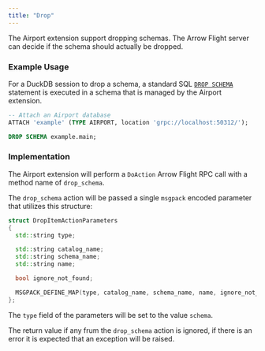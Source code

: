 ```yaml
---
title: "Drop"
---
```


The Airport extension support dropping schemas. The Arrow Flight server can decide if the schema should actually be dropped.

### Example Usage

For a DuckDB session to drop a schema, a standard SQL [`DROP SCHEMA`](https://duckdb.org/docs/stable/sql/statements/drop.html) statement is executed in a schema that is managed by the Airport extension.

```sql
-- Attach an Airport database
ATTACH 'example' (TYPE AIRPORT, location 'grpc://localhost:50312/');

DROP SCHEMA example.main;
```

### Implementation

The Airport extension will perform a `DoAction` Arrow Flight RPC call with a method name of `drop_schema`.

The `drop_schema` action will be passed a single `msgpack` encoded parameter that utilizes this structure:

```c++
struct DropItemActionParameters
{
  std::string type;

  std::string catalog_name;
  std::string schema_name;
  std::string name;

  bool ignore_not_found;

  MSGPACK_DEFINE_MAP(type, catalog_name, schema_name, name, ignore_not_found)
};
```

The `type` field of the parameters will be set to the value `schema`.

The return value if any frum the `drop_schema` action is ignored, if there is an error it is expected that an exception will be raised.
